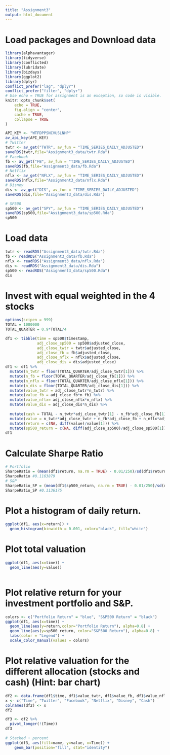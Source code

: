```yaml
---
title: "Assignment3"
output: html_document
---
```


# Load packages and Download data 
```r
library(alphavantager) 
library(tidyverse) 
library(conflicted)
library(lubridate) 
library(bizdays)
library(ggplot2)
library(dplyr)
conflict_prefer("lag", "dplyr")
conflict_prefer("filter", "dplyr")
# Use echo = TRUE for assignment is an exception, so code is visible. 
knitr::opts_chunk$set(
	echo = TRUE,
	fig.align = "center",
	cache = TRUE,
	collapse = TRUE
)

API_KEY <- "WTFDPPSNCVUSLNHP"
av_api_key(API_KEY)
# Twitter
twtr <- av_get("TWTR", av_fun = "TIME_SERIES_DAILY_ADJUSTED")
saveRDS(twtr,file="Assignment3_data/twtr.Rda")
# Facebook
fb <- av_get("FB", av_fun = "TIME_SERIES_DAILY_ADJUSTED")
saveRDS(fb,file="Assignment3_data/fb.Rda")
# Netflix
nflx <- av_get("NFLX", av_fun = "TIME_SERIES_DAILY_ADJUSTED")
saveRDS(nflx,file="Assignment3_data/nflx.Rda")
# Disney
dis <- av_get("DIS", av_fun = "TIME_SERIES_DAILY_ADJUSTED")
saveRDS(dis,file="Assignment3_data/dis.Rda")

# SP500
sp500 <- av_get("SPY", av_fun = "TIME_SERIES_DAILY_ADJUSTED")
saveRDS(sp500,file="Assignment3_data/sp500.Rda")
sp500
```

# Load data 
``` r
twtr <- readRDS("Assignment3_data/twtr.Rda")
fb <- readRDS("Assignment3_data/fb.Rda")
nflx <- readRDS("Assignment3_data/nflx.Rda")
dis <- readRDS("Assignment3_data/dis.Rda")
sp500 <- readRDS("Assignment3_data/sp500.Rda")
dis
```

# Invest with equal weighted in the 4 stocks
``` r
options(scipen = 999)
TOTAL = 1000000
TOTAL_QUARTER = 0.9*TOTAL/4

df1 <- tibble(time = sp500$timestamp,
              adj_close_sp500 = sp500$adjusted_close,
              adj_close_twtr = twtr$adjusted_close,
              adj_close_fb = fb$adjusted_close,
              adj_close_nflx = nflx$adjusted_close,
              adj_close_dis = dis$adjusted_close)
df1 <- df1 %>%
  mutate(n_twtr = floor(TOTAL_QUARTER/adj_close_twtr[1])) %>%
  mutate(n_fb = floor(TOTAL_QUARTER/adj_close_fb[1])) %>%
  mutate(n_nflx = floor(TOTAL_QUARTER/adj_close_nflx[1])) %>%
  mutate(n_dis = floor(TOTAL_QUARTER/adj_close_dis[1])) %>%
  mutate(value_twtr = adj_close_twtr*n_twtr) %>%
  mutate(value_fb = adj_close_fb*n_fb) %>%
  mutate(value_nflx= adj_close_nflx*n_nflx) %>%
  mutate(value_dis = adj_close_dis*n_dis) %>%
  
  mutate(cash = TOTAL - n_twtr*adj_close_twtr[1] - n_fb*adj_close_fb[1] -n_nflx*adj_close_nflx[1] -n_dis*adj_close_dis[1]) %>%
  mutate(value = n_twtr*adj_close_twtr + n_fb*adj_close_fb + n_nflx*adj_close_nflx +n_dis*adj_close_dis) %>%
  mutate(return = c(NA, diff(value)/value[1])) %>%
  mutate(sp500_return = c(NA, diff(adj_close_sp500)/adj_close_sp500[1]))
df1
```


# Calculate Sharpe Ratio
``` r
# Portfolio
SharpeRatio = (mean(df1$return, na.rm = TRUE) - 0.01/250)/sd(df1$return, na.rm = TRUE)
SharpeRatio #0.1163879
# S&P
SharpeRatio_SP = (mean(df1$sp500_return, na.rm = TRUE) - 0.01/250)/sd(df1$sp500_return, na.rm = TRUE)
SharpeRatio_SP #0.1136175
```


# Plot a histogram of daily return.
``` r
ggplot(df1, aes(x=return)) + 
  geom_histogram(binwidth = 0.001, color="black", fill="white")
```

# Plot total valuation
``` r
ggplot(df1, aes(x=time)) +
  geom_line(aes(y=value)) 
  
```


# Plot relative return for your investment portfolio and S&P.
``` r
colors <- c("Portfolio Return" = "blue", "S&P500 Return" = "black")
ggplot(df1, aes(x=time)) +
  geom_line(aes(y=return,color="Portfolio Return"), alpha=0.8) +
  geom_line(aes(y=sp500_return, color="S&P500 Return"), alpha=0.8) +
  labs(color = "Legend") +
  scale_color_manual(values = colors)

```

# Plot relative valuation for the different allocation (stocks and cash) (Hint: bar chart)
```r
df2 <- data.frame(df1$time, df1$value_twtr, df1$value_fb, df1$value_nflx, df1$value_dis, df1$cash)
x <- c("Time", "Twitter", "Facebook", "Netflix", "Disney", "Cash")
colnames(df2) <- x
df2

df3 <- df2 %>%
  pivot_longer(!(Time))
df3
 
# Stacked + percent
ggplot(df3, aes(fill=name, y=value, x=Time)) + 
    geom_bar(position="fill", stat="identity")
```
